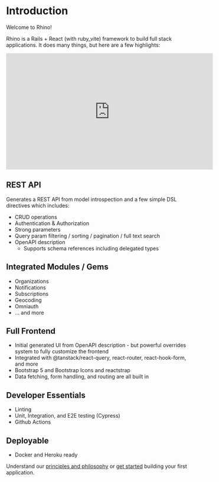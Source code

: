 # Introduction

Welcome to Rhino!

Rhino is a Rails + React (with ruby_vite) framework to build full stack applications. It does many things, but here are a few highlights:

<iframe
  width="560"
  height="315"
  src="https://www.youtube.com/embed/4I_-Z1s-VMw?si=TC4FVNmCF7cOkDny"
  title="YouTube video player"
  frameborder="0"
  allow="accelerometer; autoplay; clipboard-write; encrypted-media; gyroscope; picture-in-picture; web-share"
  referrerpolicy="strict-origin-when-cross-origin"
  allowfullscreen
></iframe>

## REST API

Generates a REST API from model introspection and a few simple DSL directives which includes:

- CRUD operations
- Authentication & Authorization
- Strong parameters
- Query param filtering / sorting / pagination / full text search
- OpenAPI description
  - Supports schema references including delegated types

## Integrated Modules / Gems

- Organizations
- Notifications
- Subscriptions
- Geocoding
- Omniauth
- ... and more

## Full Frontend

- Initial generated UI from OpenAPI description - but powerful overrides system to fully customize the frontend
- Integrated with @tanstack/react-query, react-router, react-hook-form, and more
- Bootstrap 5 and Bootstrap Icons and reactstrap
- Data fetching, form handling, and routing are all built in

## Developer Essentials

- Linting
- Unit, Integration, and E2E testing (Cypress)
- Github Actions

## Deployable

- Docker and Heroku ready

Understand our [principles and philosophy](./concepts/principles) or [get started](./getting_started) building your first application.
